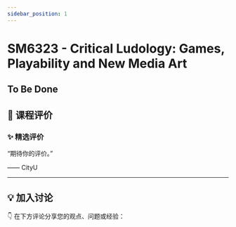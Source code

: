 ```yaml
---
sidebar_position: 1
---
```



# SM6323 - Critical Ludology: Games, Playability and New Media Art

## To Be Done

## **💬 课程评价**

### ✨ **精选评价**
<div className={commentStyles.commentBox}>
    <p className={commentStyles.commentText}>
        “期待你的评价。”
    </p>
    <p className={commentStyles.commentAuthor}>—— CityU</p>
</div>

---

## **💡 加入讨论**

👇 在下方评论分享您的观点、问题或经验：
<Utterances />
